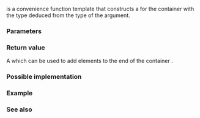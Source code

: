 {{cpp/title|back_inserter}}
{{cpp/iterator/navbar}}
{{ddcl|header=iterator|notes={{mark constexpr since c++20}}|
template&lt; class Container &gt;
std::back_insert_iterator&lt;Container&gt; back_inserter( Container&amp; c );
}}

{{tt|back_inserter}} is a convenience function template that constructs a {{lc|std::back_insert_iterator}} for the container {{c|c}} with the type deduced from the type of the argument.

===Parameters===
{{par begin}}
{{par|c|container that supports a {{tt|push_back}} operation}}
{{par end}}

===Return value===
A {{lc|std::back_insert_iterator}} which can be used to add elements to the end of the container {{c|c}}.

===Possible implementation===
{{eq fun|1=
template&lt;class Container&gt;
std::back_insert_iterator&lt;Container&gt; back_inserter(Container&amp; c)
{
    return std::back_insert_iterator&lt;Container&gt;(c);
}
}}

===Example===
{{example
|code=
#include &lt;algorithm&gt;
#include &lt;iostream&gt;
#include &lt;iterator&gt;
#include &lt;vector&gt;

int main()
{
    std::vector&lt;int&gt; v{1, 2, 3, 4, 5, 6, 7, 8, 9, 10};
    std::fill_n(std::back_inserter(v), 3, -1);
    for (int n : v)
        std::cout &lt;&lt; n &lt;&lt; ' ';
    std::cout &lt;&lt; '\n';
}
|output=
1 2 3 4 5 6 7 8 9 10 -1 -1 -1
}}

===See also===
{{dsc begin}}
{{dsc inc|cpp/iterator/dsc back_insert_iterator}}
{{dsc inc|cpp/iterator/dsc front_inserter}}
{{dsc inc|cpp/iterator/dsc inserter}}
{{dsc end}}

{{langlinks|de|es|fr|it|ja|pt|ru|zh}}